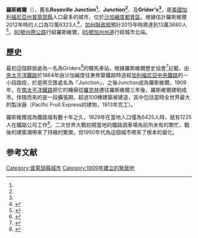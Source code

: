 {{noteTA|G1=US CA Cities}}
{{Infobox settlement
|name = 羅斯維爾
|native_name = Roseville, California
|settlement_type          = [[市_(加利福尼亞州)|市]]
|official_name            = City of Roseville<br>羅斯維爾市
|nickname                 =
|motto                    =
|image_skyline            = 
|imagesize                =
|image_caption            = Roseville's Civic Center.
|image_flag               =
|image_seal               = Roseville logo.png
|image_map                = Placer County California Incorporated and Unincorporated areas Roseville Highlighted.svg
|mapsize                  = 250x200px
|map_caption              = 在普萊瑟郡內的位置
|image_map1               =
|mapsize1                 =
|map_caption1             =

|subdivision_type         = [[國家|國家]]
|subdivision_name         = {{flag|United States of America}}
|subdivision_type1        = [[美國行政區劃|州]]
|subdivision_name1        = {{flag|California}}
|subdivision_type2        = [[加利福尼亞州行政區劃|郡]]
|subdivision_name2        = {{flagicon image|Flag of Placer County, California.png}} [[普萊瑟郡_(加利福尼亞州)|普萊瑟郡]]
|government_type          = [[議會-經理制政府|議會-經理制]]<ref name=cc/>
|leader_title             = [[市長|市長]]
|leader_name              = Carol Garcia<ref name=cc>{{Cite web
 |url         = http://www.roseville.ca.us/council/default.asp
 |title       = City Council/Mayor
 |accessdate  = December 19, 2014
 |deadurl     = yes
 |archiveurl  = https://web.archive.org/web/20141219222643/http://www.roseville.ca.us/council/default.asp
 |archivedate = 2014年12月19日
}}</ref>
|leader_title1            = [[加利福尼亞第4州參議員選區|州參議員]]
|leader_name1             = {{Representative|casd|4|fmt=sleader}}<ref name=swd/>
|leader_title2            = [[加利福尼亞第6州眾議員選區|州眾議員]]
|leader_name2             = {{Representative|caad|6|fmt=sleader}}<ref name=swd>{{Cite web |url=http://statewidedatabase.org/gis/gis2011/index_2011.html |title=Statewide Database |publisher=UC Regents |accessdate=November 21, 2014 |archive-url=https://web.archive.org/web/20150201113744/http://statewidedatabase.org/gis/gis2011/index_2011.html |archive-date=2015-02-01 |dead-url=yes }}</ref>
|leader_title3            = [[加利福尼亞第4國會選區|聯邦眾議員]]
|leader_name3             = {{Representative|cacd|4|fmt=usleader}}<ref>{{Cite GovTrack|CA|4|accessdate=March 3, 2013}}</ref>
|established_title        = [[公法人|市府建制]]
|established_date         = 1909年4月10日<ref>{{Cite web
 |url         = http://www.calafco.org/docs/Cities_by_incorp_date.doc
 |title       = California Cities by Incorporation Date
 |format      = Word
 |publisher   = California Association of [[Local_Agency_Formation_Commission|Local Agency Formation Commission]]s
 |accessdate  = August 25, 2014
 |deadurl     = yes
 |archiveurl  = https://web.archive.org/web/20131017052413/http://www.calafco.org/docs/Cities_by_incorp_date.doc
 |archivedate = 2013年10月17日
}}</ref>
<!-- Area------------------>
| unit_pref               =US
| area_footnotes          = <ref>{{Cite US Gazetteer|2010|places|CA}}</ref>
| area_total_sq_mi        = 36.223
| area_land_sq_mi         = 36.222
| area_water_sq_mi        = 0.001
| area_total_km2          = 93.817
| area_land_km2           = 93.814
| area_water_km2          = 0.003
| area_water_percent      = 0
| area_note               = 
|area_urban_sq_mi         =
|area_urban_km2           =

<!-- Elevation ------------>
|elevation_footnotes      = <ref name=gnis>{{Cite GNIS|1659544|Roseville|accessdate=March 15, 2015}}</ref>
|elevation_ft             = 164
|elevation_m              = 50
<!-- Population ----------->
|population_as_of         = [[2010年美國人口普查|2010年4月1日]]
|population_footnotes     = <ref name=quif>{{Cite web|url=http://quickfacts.census.gov/qfd/states/06/0662938.html|title=Roseville (city) QuickFacts|publisher=[[United_States_Census_Bureau|United States Census Bureau]]|accessdate=March 15, 2015|archive-url=https://www.webcitation.org/6AE97eXHq?url=http://quickfacts.census.gov/qfd/states/06/0662938.html|archive-date=2012-08-27|dead-url=yes}}</ref>
|population_total         = 118788
|pop_est_as_of            = 2013年
|pop_est_footnotes        = <ref name=quif/>
|population_est           = 127035
|population_density_sq_mi = auto
|population_rank          = [[Placer_County,_California|1st]] in Placer County<br/>[[List_of_largest_California_cities_by_population|47th]] in California

<!-- Time zones ----------->
|timezone                 = [[Pacific_Time_Zone|Pacific]]
|utc_offset               = -8
|timezone_DST             = [[Pacific_Time_Zone|PDT]]
|utc_offset_DST           = -7

|coordinates = {{Coord|region:US-CA|display=it}}

|postal_code_type         = [[ZIP_code|ZIP code]]s
|postal_code              = 95678, 95661, 95747
|area_code                = [[Area_code_916|916]]
|blank_name               = [[Federal_Information_Processing_Standard|FIPS code]]
|blank_info               = {{FIPS|06|62938}}
|blank1_name              = [[Geographic_Names_Information_System|GNIS]] feature IDs
|blank1_info              = {{GNIS 4|1659544}}, {{GNIS 4|2411000}}
|website                  = {{URL|www.roseville.ca.us}}
|footnotes                = {{gnis|1659544}}
}}
'''羅斯維爾'''（{{lang-en|Roseville}}），舊名'''Roseville Junction<ref name=gnis/>'''、'''Junction<ref name=CGN/>'''、及'''Grider's<ref name=CGN/>'''，是[[美國|美國]][[加利福尼亞州|加利福尼亞州]][[普萊瑟縣_(加利福尼亞州)|普萊瑟縣]]人口最多的城市，位於[[沙加緬度都會區|沙加緬度都會區]]。根據估計羅斯維爾2012年時的人口為12萬6323人<ref>{{cite news| url=http://www.bizjournals.com/bizjournals/on-numbers/scott-thomas/2012/04/new-york-tops-the-nine-cities-in-the.html?appSession=166108343016110&RecordID=&PageID=2&PrevPageID=1&cpipage=5&CPISortType=&CPIorderBy= | title=New York City tops in population; 8 more cities above 1M}}</ref>，[[加州財政部|加州財政部]]預計2015年時將達到13萬3680人<ref>{{cite web|url=http://www.dof.ca.gov/research/demographic/reports/estimates/e-1/2008-09/|title=E-1 City / County Population Estimates with Annual Percent Change — January 1, 2008 and 2009|publisher=California Department of Finance|accessdate=2009-07-12|deadurl=yes|archiveurl=https://web.archive.org/web/20090712090009/http://www.dof.ca.gov/research/demographic/reports/estimates/e-1/2008-09/|archivedate=2009年7月12日}}</ref>。[[80號州際公路加利福尼亞州段|80號州際公路]]行經羅斯維爾，[[65號加利福尼亞州州道|65號加州州道]]行經城市北端。

==歷史==
最初這個群居處為一名為Griders<ref name=CGN>{{California's Geographic Names|548}}</ref>的驛馬車站。根據羅斯維爾歷史協會<ref>{{cite web |url=http://www.rosevillehistorical.org/about.html |title=存档副本 |accessdate=2014-06-11 |deadurl=yes |archiveurl=https://web.archive.org/web/20140517160848/http://www.rosevillehistorical.org/about.html |archivedate=2014-05-17 }}</ref>記載，[[中央太平洋鐵路|中央太平洋鐵路]]於1864年由沙加緬度往東修築鐵路時途經[[加利福尼亞中央鐵路|加利福尼亞中央鐵路]]的一小段路段，於是將交匯處名為「Junction」，之後Junction成為羅斯維爾。1909年，在[[南太平洋鐵路|南太平洋鐵路]]把它的機廠從[[羅克林_(加利福尼亞州)|羅克林]]遷往羅斯維爾三年後，羅斯維爾建制成市。伴隨而來的是一段擴張期，超過100棟建築被建造，其中包括當時全世界最大的製冰廠（Pacific Fruit Express的建物，1913年完工）。

羅斯維爾成為鐵路城有數十年之久，1929年在當地人口僅為6425人時，就有1225人在鐵路公司工作<ref>{{cite web |url=https://www.roseville.ca.us/visiting/history_of_roseville/1920s.asp |title=存档副本 |accessdate=2014年6月11日 |deadurl=yes |archiveurl=https://web.archive.org/web/20140702051631/http://www.roseville.ca.us/visiting/history_of_roseville/1920s.asp |archivedate=2014年7月2日 |df= }}</ref>。二次世界大戰初期當地的鐵路調車場為前所未有的繁忙，戰後的建築潮帶來了持續的繁榮。但1950年代為這個城市帶來了根本的變化。

==参考文献==
<div class="references-small">
<references />
</div>
{{普萊瑟縣 (加利福尼亞州)}}
{{California}}
[[Category:普萊瑟縣城市|Category:普萊瑟縣城市]]
[[Category:1909年建立的聚居地|Category:1909年建立的聚居地]]